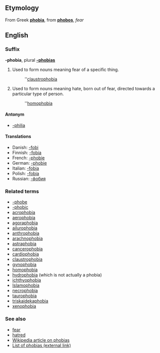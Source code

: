 ==Etymology==
From Greek '''[[phobia]]''', from '''[[phobos]]''', ''fear''

==English==
===Suffix===
'''-phobia''', plural '''[[-phobias]]'''

#Used to form nouns meaning fear of a specific thing.
#:''[[claustrophobia]]
#Used to form nouns meaning hate, born out of fear, directed towards a particular type of person.
#:''[[homophobia]]

====Antonym====
*[[-philia]]

====Translations====
*Danish: [[-fobi]]
*Finnish: [[-fobia#Finnish|-fobia]]
*French: [[-phobie#French|-phobie]]
*German: [[-phobie#German|-phobie]]
*Italian: [[-fobia#Italian|-fobia]]
*Polish: [[-fobia#Polish|-fobia]]
*Russian: [[-фобия]]

===Related terms===
*[[-phobe]]
*[[-phobic]]
*[[acrophobia]]
*[[aerophobia]]
*[[agoraphobia]]
*[[ailurophobia]]
*[[anthrophobia]]
*[[arachnophobia]]
*[[astraphobia]]
*[[cancerophobia]]
*[[cardiophobia]]
*[[claustrophobia]]
*[[gynophobia]]
*[[homophobia]]
*[[hydrophobia]] (which is not actually a phobia)
*[[ichthyophobia]]
*[[Islamophobia]] <!--this word is capitalised-->
*[[necrophobia]]
*[[taurophobia]]
*[[triskaidekaphobia]]
*[[xenophobia]]

===See also===
*[[fear]]
*[[hatred]]
*[[en:Phobia|Wikipedia article on phobias]]
*[http://phobialist.com/ List of phobias (external link)]